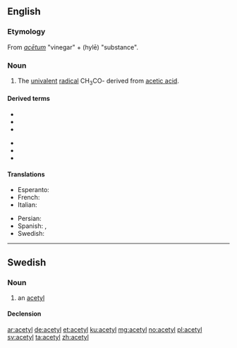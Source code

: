 ==English==

===Etymology===
From {{etyl|la|en}} ''[[acetum|acētum]]'' "vinegar" + {{etyl|grc|en}} {{l|grc|ὕλη}} (hylē) "substance".

===Noun===
{{en-noun}}

# {{label|en|organic chemistry}} The [[univalent]] [[radical]] CH<sub>3</sub>CO- derived from [[acetic acid]].

====Derived terms====
{{der-top}}
* {{l|en|acetyl chloride}}
* {{l|en|acetylcholine}}
* {{l|en|acetyl CoA}}
{{der-mid}}
* {{l|en|acetyl-CoA carboxylase}}
* {{l|en|acetyl-CoA synthetase}}
* {{l|en|acetyl coenzyme A}}
{{der-bottom}}

====Translations====
{{trans-top|univalent radical}}
* Esperanto: {{t+|eo|acetilo}}
* French: {{t|fr|acétyl|m}}
* Italian: {{t+|it|acetile|m}}
{{trans-mid}}
* Persian: {{t+|fa|استیل|sc=fa-Arab}}
* Spanish: {{t|es|acetil|m}}, {{t+|es|acetilo|m}}
* Swedish: {{t+|sv|acetyl|c}}
{{trans-bottom}}

----

==Swedish==

===Noun===
{{sv-noun|c}}

# an [[#English|acetyl]]

====Declension====
{{sv-infl-noun-c-er}}

[[ar:acetyl]]
[[de:acetyl]]
[[et:acetyl]]
[[ku:acetyl]]
[[mg:acetyl]]
[[no:acetyl]]
[[pl:acetyl]]
[[sv:acetyl]]
[[ta:acetyl]]
[[zh:acetyl]]